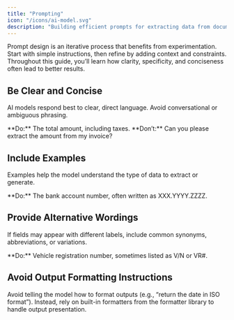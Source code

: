 ```yaml
---
title: "Prompting"
icon: "/icons/ai-model.svg"
description: "Building efficient prompts for extracting data from documents."
---
```


Prompt design is an iterative process that benefits from experimentation. Start with simple instructions, then refine by adding context and constraints. Throughout this guide, you’ll learn how clarity, specificity, and conciseness often lead to better results.

## Be Clear and Concise

AI models respond best to clear, direct language. Avoid conversational or ambiguous phrasing.

<Tip>
  **Do:** The total amount, including taxes.
</Tip>

<Danger>
  **Don’t:** Can you please extract the amount from my invoice?
</Danger>

## Include Examples

Examples help the model understand the type of data to extract or generate.

<Tip>
  **Do:** The bank account number, often written as XXX.YYYY.ZZZZ.
</Tip>

## Provide Alternative Wordings

If fields may appear with different labels, include common synonyms, abbreviations, or variations.

<Tip>
  **Do:** Vehicle registration number, sometimes listed as V/N or VR#.
</Tip>

## Avoid Output Formatting Instructions

Avoid telling the model how to format outputs (e.g., “return the date in ISO format”). Instead, rely on built-in formatters from the formatter library to handle output presentation.